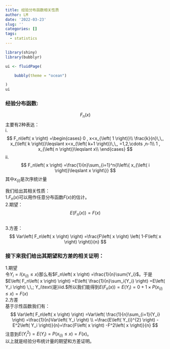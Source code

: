 ```yaml
---
title: 经验分布函数相关性质
author: LM
date: '2022-03-23'
slug: ''
categories: []
tags:
  - statistics
---
```


```r
library(shiny)
library(bubblyr)

ui <- fluidPage(

    bubbly(theme = "ocean")

)
ui
```

### 经验分布函数:
$$F_n\left( x \right)$$主要有2种表达：    
i.
$$
F_n\left( x \right) =\begin{cases}
	0 , x<x_{\left( 1 \right)}\\
	\frac{k}{n}\,\,, x_{\left( k \right)}\leqslant x<x_{\left( k+1 \right)}\,\,, =1,2,\cdots ,n-1\\
	1 , x_{\left( n \right)}\leqslant x\\
\end{cases}
$$
ii.
$$
F_n\left( x \right) =\frac{1}{n}\sum_{i=1}^n{I\left\{ x_{\left( i \right)}\leqslant x \right\}}
$$其中$x_{\left( i \right)}\text{是次序统计量}$ 

我们给出其相关性质：    
1.$F_n\left( x \right)$可以用作任意分布函数$F\left( x \right)$的估计。    
2.期望：$$E\left( F_n\left( x \right) \right) =F\left( x \right) $$  
3.方差：$$
Var\left( F_n\left( x \right) \right) =\frac{F\left( x \right) \left( 1-F\left( x \right) \right)}{n}
$$

### 接下来我们给出其期望和方差的相关证明：
1.期望    
令$Y_i=I\left\{ x_{\left( i \right)}\leqslant x \right\}$那么有$F_n\left( x \right) =\frac{1}{n}\sum{Y_i}$。于是$E\left( F_n\left( x \right) \right) =E\left( \frac{1}{n}\sum_i{Y_i} \right) =E\left( Y_i \right) \,\,; Y_i\text{是}iid.$所以我们能得到$E\left( F_n\left( x \right) \right) =E\left( Y_i \right) =0+1\times P\left( x_{\left( i \right)}\leqslant x \right) =F\left( x \right)$  
2.方差    
基于示性函数我们有：$$
Var\left( F_n\left( x \right) \right) =Var\left( \frac{1}{n}\sum_{i=1}{Y_i} \right) =\frac{1}{n}Var\left( Y_i \right) 
\\
=\frac{E\left( Y_{i}^{2} \right) -E^2\left( Y_i \right)}{n}=\frac{F\left( x \right) -F^2\left( x \right)}{n}
$$
注意到$E\left( Y_{i}^{2} \right) =E\left( Y_i \right) =P\left( x_{\left( i \right)}\leqslant x \right) =F\left( x \right)$。   
以上就是经验分布统计量的期望和方差证明。





